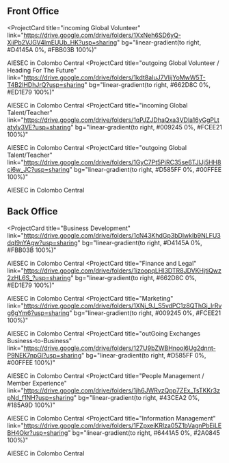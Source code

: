 ## Front Office

<ProjectCard
  title="incoming Global Volunteer"
  link="https://drive.google.com/drive/folders/1XxNeh6SD6yQ-XiiPb2VJGV4lmEUUb_HK?usp=sharing"
  bg="linear-gradient(to right, #D4145A 0%, #FBB03B 100%)"
  
>
  AIESEC in Colombo Central
</ProjectCard>
<ProjectCard
  title="outgoing Global Volunteer / Heading For The Future"
  link="https://drive.google.com/drive/folders/1kdt8aIuJ7VIijYoMwW5T-T4B2lHDhJrQ?usp=sharing"
  bg="linear-gradient(to right, #662D8C 0%, #ED1E79 100%)"
>
  AIESEC in Colombo Central
</ProjectCard>
<ProjectCard
  title="incoming Global Talent/Teacher"
  link="https://drive.google.com/drive/folders/1qPJZJDhaQxa3VDla16yGgPLtatylv3VE?usp=sharing"
  bg="linear-gradient(to right, #009245 0%, #FCEE21 100%)"
>
  AIESEC in Colombo Central
</ProjectCard>
<ProjectCard
  title="outgoing Global Talent/Teacher"
  link="https://drive.google.com/drive/folders/1GyC7Pt5PiRC35se6TJlJj5HH8ci6w_JC?usp=sharing"
  bg="linear-gradient(to right, #D585FF 0%, #00FFEE 100%)"
>
  AIESEC in Colombo Central
</ProjectCard>

## Back Office

<ProjectCard
  title="Business Development"
  link="https://drive.google.com/drive/folders/1cN43KhdGp3bDlwkIb9NLFU3dqI9nYAgw?usp=sharing"
  bg="linear-gradient(to right, #D4145A 0%, #FBB03B 100%)"
  
>
  AIESEC in Colombo Central
</ProjectCard>
<ProjectCard
  title="Finance and Legal"
  link="https://drive.google.com/drive/folders/1izoopqLHl3DTR8JDVKHjtiQwz2zHL6S_?usp=sharing"
  bg="linear-gradient(to right, #662D8C 0%, #ED1E79 100%)"
>
  AIESEC in Colombo Central
</ProjectCard>
<ProjectCard
  title="Marketing"
  link="https://drive.google.com/drive/folders/1XNj_9J_S5vdPC1z8QThGj_IrRvg6gYm6?usp=sharing"
  bg="linear-gradient(to right, #009245 0%, #FCEE21 100%)"
>
  AIESEC in Colombo Central
</ProjectCard>
<ProjectCard
  title="outGoing Exchanges Business-to-Business"
  link="https://drive.google.com/drive/folders/127U9bZWBHnool6Ug2dnnt-P9NEK7npGl?usp=sharing"
  bg="linear-gradient(to right, #D585FF 0%, #00FFEE 100%)"
>
  AIESEC in Colombo Central
</ProjectCard>
<ProjectCard
  title="People Management / Member Experience"
  link="https://drive.google.com/drive/folders/1jh6JWRvzQpp7ZEx_TsTKKr3zpNd_f1NH?usp=sharing"
  bg="linear-gradient(to right, #43CEA2 0%, #185A9D 100%)"
>
  AIESEC in Colombo Central
</ProjectCard>
<ProjectCard
  title="Information Management"
  link="https://drive.google.com/drive/folders/1FZpxeiKRlza05Z1bVagnPbEiLEBH4Okr?usp=sharing"
  bg="linear-gradient(to right, #6441A5 0%, #2A0845 100%)"
>
  AIESEC in Colombo Central
</ProjectCard>